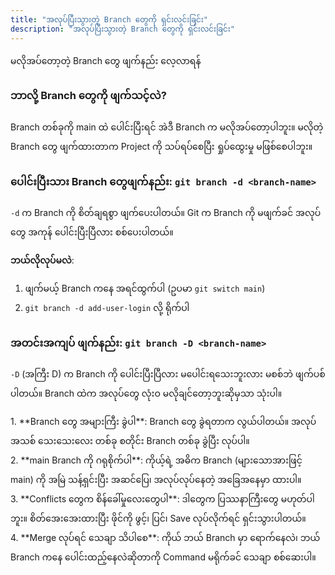 ```yaml
---
title: "အလုပ်ပြီးသွားတဲ့ Branch တွေကို ရှင်းလင်းခြင်း"
description: "အလုပ်ပြီးသွားတဲ့ Branch တွေကို ရှင်းလင်းခြင်း"
---
```



<Aside type="tip" title="ရည်ရွယ်ချက်">
  မလိုအပ်တော့တဲ့ Branch တွေ ဖျက်နည်း လေ့လာရန်
</Aside>

### ဘာလို့ Branch တွေကို ဖျက်သင့်လဲ?

Branch တစ်ခုကို main ထဲ ပေါင်းပြီးရင် အဲဒီ Branch က မလိုအပ်တော့ပါဘူး။ မလိုတဲ့ Branch တွေ ဖျက်ထားတာက Project ကို သပ်ရပ်စေပြီး ရှုပ်ထွေးမှု မဖြစ်စေပါဘူး။

### ပေါင်းပြီးသား Branch တွေဖျက်နည်း: `git branch -d <branch-name>`

`-d` က Branch ကို စိတ်ချရစွာ ဖျက်ပေးပါတယ်။ Git က Branch ကို မဖျက်ခင် အလုပ်တွေ အကုန် ပေါင်းပြီးပြီလား စစ်ပေးပါတယ်။

**ဘယ်လိုလုပ်မလဲ**:

1. ဖျက်မယ့် Branch ကနေ အရင်ထွက်ပါ (ဥပမာ `git switch main`)
2. `git branch -d add-user-login` လို့ ရိုက်ပါ

### အတင်းအကျပ် ဖျက်နည်း: `git branch -D <branch-name>`

`-D` (အကြီး D) က Branch ကို ပေါင်းပြီးပြီလား မပေါင်းရသေးဘူးလား မစစ်ဘဲ ဖျက်ပစ်ပါတယ်။ Branch ထဲက အလုပ်တွေ လုံးဝ မလိုချင်တော့ဘူးဆိုမှသာ သုံးပါ။

<Aside title="အနှစ်ချုပ်">
  1. **Branch တွေ အများကြီး ခွဲပါ**: Branch တွေ ခွဲရတာက လွယ်ပါတယ်။ အလုပ်အသစ်
  သေးသေးလေး တစ်ခု စတိုင်း Branch တစ်ခု ခွဲပြီး လုပ်ပါ။
  <br />
  2. **main Branch ကို ဂရုစိုက်ပါ**: ကိုယ့်ရဲ့ အဓိက Branch (များသောအားဖြင့်
  main) ကို အမြဲ သန့်ရှင်းပြီး အဆင်ပြေ၊ အလုပ်လုပ်နေတဲ့ အခြေအနေမှာ ထားပါ။
  <br />
  3. **Conflicts တွေက စိန်ခေါ်မှုလေးတွေပါ**: ဒါတွေက ပြဿနာကြီးတွေ မဟုတ်ပါဘူး။
  စိတ်အေးအေးထားပြီး ဖိုင်ကို ဖွင့်၊ ပြင်၊ Save လုပ်လိုက်ရင် ရှင်းသွားပါတယ်။
  <br />
  4. **Merge လုပ်ရင် သေချာ သိပါစေ**: ကိုယ် ဘယ် Branch မှာ ရောက်နေလဲ၊ ဘယ် Branch
  ကနေ ပေါင်းထည့်နေလဲဆိုတာကို Command မရိုက်ခင် သေချာ စစ်ဆေးပါ။
</Aside>
